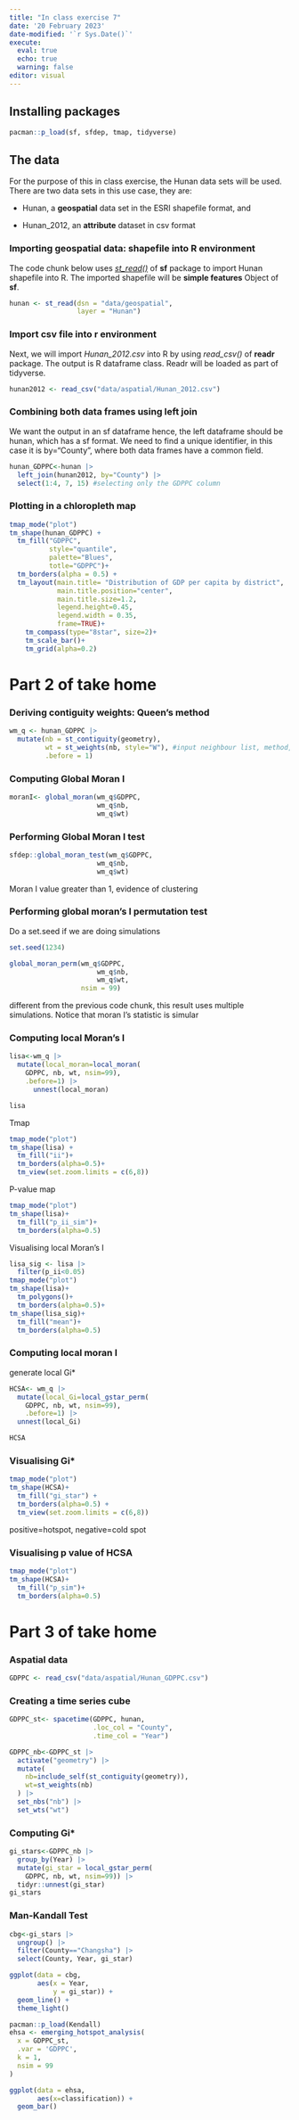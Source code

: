 ```yaml
---
title: "In class exercise 7"
date: '20 February 2023'
date-modified: '`r Sys.Date()`'
execute: 
  eval: true
  echo: true
  warning: false
editor: visual
---
```


## Installing packages

```r
pacman::p_load(sf, sfdep, tmap, tidyverse)
```

## The data

For the purpose of this in class exercise, the Hunan data sets will be used. There are two data sets in this use case, they are:

-   Hunan, a **geospatial** data set in the ESRI shapefile format, and

-   Hunan_2012, an **attribute** dataset in csv format

### Importing geospatial data: shapefile into R environment

The code chunk below uses [*st_read()*](https://r-spatial.github.io/sf/reference/st_read.html) of **sf** package to import Hunan shapefile into R. The imported shapefile will be **simple features** Object of **sf**.

```r
hunan <- st_read(dsn = "data/geospatial", 
                 layer = "Hunan")
```

### Import csv file into r environment

Next, we will import *Hunan_2012.csv* into R by using *read_csv()* of **readr** package. The output is R dataframe class. Readr will be loaded as part of tidyverse.

```r
hunan2012 <- read_csv("data/aspatial/Hunan_2012.csv")
```

### Combining both data frames using left join

We want the output in an sf dataframe hence, the left dataframe should be hunan, which has a sf format. We need to find a unique identifier, in this case it is by="County", where both data frames have a common field.

```r
hunan_GDPPC<-hunan |> 
  left_join(hunan2012, by="County") |> 
  select(1:4, 7, 15) #selecting only the GDPPC column
```

### Plotting in a chloropleth map

```r
tmap_mode("plot")
tm_shape(hunan_GDPPC) +
  tm_fill("GDPPC",
          style="quantile",
          palette="Blues",
          totle="GDPPC")+
  tm_borders(alpha = 0.5) +
  tm_layout(main.title= "Distribution of GDP per capita by district", 
            main.title.position="center",
            main.title.size=1.2,
            legend.height=0.45,
            legend.width = 0.35,
            frame=TRUE)+
    tm_compass(type="8star", size=2)+
    tm_scale_bar()+
    tm_grid(alpha=0.2)
```

# Part 2 of take home

### Deriving contiguity weights: Queen's method

```r
wm_q <- hunan_GDPPC |> 
  mutate(nb = st_contiguity(geometry),
         wt = st_weights(nb, style="W"), #input neighbour list, method, using "W" roe standardised
         .before = 1)
```

### Computing Global Moran I

```r
moranI<- global_moran(wm_q$GDPPC,
                      wm_q$nb,
                      wm_q$wt)
```

### Performing Global Moran I test

```r
sfdep::global_moran_test(wm_q$GDPPC,
                      wm_q$nb,
                      wm_q$wt)
```

Moran I value greater than 1, evidence of clustering

### Performing global moran's I permutation test

Do a set.seed if we are doing simulations

```r
set.seed(1234)
```

```r
global_moran_perm(wm_q$GDPPC,
                      wm_q$nb,
                      wm_q$wt,
                  nsim = 99)
```

different from the previous code chunk, this result uses multiple simulations. Notice that moran I's statistic is simular

### Computing local Moran's I

```r
lisa<-wm_q |> 
  mutate(local_moran=local_moran(
    GDPPC, nb, wt, nsim=99),
    .before=1) |> 
      unnest(local_moran)

lisa
```

Tmap

```r
tmap_mode("plot")
tm_shape(lisa) +
  tm_fill("ii")+
  tm_borders(alpha=0.5)+
  tm_view(set.zoom.limits = c(6,8))
```

P-value map

```r
tmap_mode("plot")
tm_shape(lisa)+
  tm_fill("p_ii_sim")+
  tm_borders(alpha=0.5)
```

Visualising local Moran's I

```r
lisa_sig <- lisa |> 
  filter(p_ii<0.05)
tmap_mode("plot")
tm_shape(lisa)+
  tm_polygons()+
  tm_borders(alpha=0.5)+
tm_shape(lisa_sig)+
  tm_fill("mean")+
  tm_borders(alpha=0.5)
```

### Computing local moran I

generate local Gi\*

```r
HCSA<- wm_q |> 
  mutate(local_Gi=local_gstar_perm(
    GDPPC, nb, wt, nsim=99),
    .before=1) |> 
  unnest(local_Gi)

HCSA
```

### Visualising Gi\*

```r
tmap_mode("plot")
tm_shape(HCSA)+
  tm_fill("gi_star") +
  tm_borders(alpha=0.5) + 
  tm_view(set.zoom.limits = c(6,8))
```

positive=hotspot, negative=cold spot

### Visualising p value of HCSA

```r
tmap_mode("plot")
tm_shape(HCSA)+
  tm_fill("p_sim")+
  tm_borders(alpha=0.5)
```

# Part 3 of take home

### Aspatial data

```r
GDPPC <- read_csv("data/aspatial/Hunan_GDPPC.csv")
```

### Creating a time series cube

```r
GDPPC_st<- spacetime(GDPPC, hunan,
                     .loc_col = "County",
                     .time_col = "Year")
```

```r
GDPPC_nb<-GDPPC_st |> 
  activate("geometry") |> 
  mutate(
    nb=include_self(st_contiguity(geometry)),
    wt=st_weights(nb)
  ) |> 
  set_nbs("nb") |> 
  set_wts("wt")
```

### Computing Gi\*

```r
gi_stars<-GDPPC_nb |> 
  group_by(Year) |> 
  mutate(gi_star = local_gstar_perm(
    GDPPC, nb, wt, nsim=99)) |> 
  tidyr::unnest(gi_star)
gi_stars
```

### Man-Kandall Test

```r
cbg<-gi_stars |> 
  ungroup() |> 
  filter(County=="Changsha") |> 
  select(County, Year, gi_star)
```

```r
ggplot(data = cbg,
       aes(x = Year,
           y = gi_star)) + 
  geom_line() + 
  theme_light()
```

```r
pacman::p_load(Kendall)
ehsa <- emerging_hotspot_analysis(
  x = GDPPC_st,
  .var = 'GDPPC',
  k = 1,
  nsim = 99
)
```

```r
ggplot(data = ehsa,
       aes(x=classification)) + 
  geom_bar()
```
